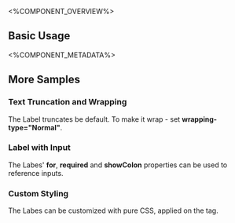 
<%COMPONENT_OVERVIEW%>

## Basic Usage
<Basic />

<%COMPONENT_METADATA%>

## More Samples

### Text Truncation and Wrapping
The Label truncates be default. To make it wrap - set <b>wrapping-type="Normal"</b>.

<TextWrapping />

### Label with Input
The Labes' <b>for</b>, <b>required</b> and <b>showColon</b> properties can be used to reference inputs.

<UsageWithInputs />

### Custom Styling
The Labes can be customized with pure CSS, applied on the tag.

<CustomStyling />